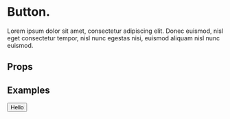 
<Meta title="Components/Button" component={Button} />

# Button.

Lorem ipsum dolor sit amet, consectetur adipiscing elit. Donec euismod, nisl eget consectetur tempor, nisl nunc egestas nisi, euismod aliquam nisl nunc euismod.

## Props

<ArgsTable of={Button} />

## Examples

<Canvas>
  <Story name="Default">
    <Button>Hello</Button>
  </Story>
</Canvas>
